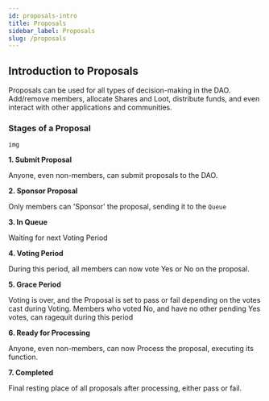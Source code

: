 ```yaml
---
id: proposals-intro
title: Proposals
sidebar_label: Proposals
slug: /proposals
---
```


## Introduction to Proposals

Proposals can be used for all types of decision-making in the DAO. Add/remove members, allocate Shares and Loot, distribute funds, and even interact with other applications and communities.

### Stages of a Proposal

`img`

**1. Submit Proposal**

Anyone, even non-members, can submit proposals to the DAO.

**2. Sponsor Proposal**

Only members can 'Sponsor' the proposal, sending it to the `Queue`

**3. In Queue**

Waiting for next Voting Period

**4. Voting Period**

During this period, all members can now vote Yes or No on the proposal.

**5. Grace Period**

Voting is over, and the Proposal is set to pass or fail depending on the votes cast during Voting. Members who voted No, and have no other pending Yes votes, can ragequit during this period

**6. Ready for Processing**

Anyone, even non-members, can now Process the proposal, executing its function.

**7. Completed**

Final resting place of all proposals after processing, either pass or fail.

